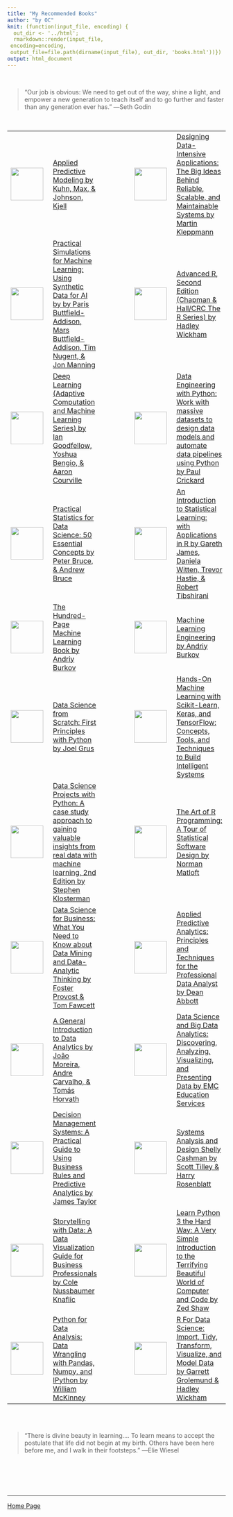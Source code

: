 ```yaml
---
title: "My Recommended Books"
author: "by OC"
knit: (function(input_file, encoding) {
  out_dir <- '../html';
  rmarkdown::render(input_file,
 encoding=encoding,
 output_file=file.path(dirname(input_file), out_dir, 'books.html'))})
output: html_document
--- 
```

  

<br/>  

>“Our job is obvious: We need to get out of the way, shine a light, and empower a new generation to teach itself and to go further and faster than any generation ever has.” ―Seth Godin

<br/>  


| | | | | |
|-|-|-|-|-|
| ![](appliedpm.jpeg){width="75"} | [Applied Predictive Modeling by Kuhn, Max, & Johnson, Kjell](https://a.co/d/h9QYjJs) | | ![](designingapplicationdata.jpeg){width="75"} | [Designing Data-Intensive Applications: The Big Ideas Behind Reliable, Scalable, and Maintainable Systems by Martin Kleppmann](https://a.co/d/7kuGvhK) |
| ![](practicalfords.jpeg){width="75"} | [Practical Simulations for Machine Learning: Using Synthetic Data for AI by by Paris Buttfield-Addison, Mars Buttfield-Addison, Tim Nugent, & Jon Manning](https://a.co/d/cKSBViY) | | ![](advancedR.jpeg){width="75"} | [Advanced R, Second Edition (Chapman & Hall/CRC The R Series) by Hadley Wickham](https://a.co/d/9yn5Fee) |
| ![](deepLearning.jpeg){width="75"} | [Deep Learning (Adaptive Computation and Machine Learning Series) by Ian Goodfellow, Yoshua Bengio, & Aaron Courville](https://a.co/d/dZI32PP) | | ![](dataengineeringwpython.jpeg){width="75"} | [Data Engineering with Python: Work with massive datasets to design data models and automate data pipelines using Python by Paul Crickard](https://a.co/d/d9HHPCt) |
![](practical_stats.jpeg){width="75"} | [Practical Statistics for Data Science: 50 Essential Concepts by Peter Bruce, & Andrew Bruce](https://a.co/d/7Ce9wfr) | | ![](introtostatisticlearning.jpeg){width="75"} | [An Introduction to Statistical Learning: with Applications in R by Gareth James, Daniela Witten, Trevor Hastie, & Robert Tibshirani](https://a.co/d/82EsyQz) |
| ![](the100ML.jpeg){width="75"} | [The Hundred-Page Machine Learning Book by Andriy Burkov](https://a.co/d/c6goxBT) | | ![](engineering.jpeg){width="75"} | [Machine Learning Engineering by Andriy Burkov](https://a.co/d/jldHS9g) |
| ![](dsfromscratch.jpeg){width="75"} | [Data Science from Scratch: First Principles with Python by Joel Grus](https://a.co/d/cR0hMEs) | | ![](handsOnML.jpeg){width="75"} | [Hands-On Machine Learning with Scikit-Learn, Keras, and TensorFlow: Concepts, Tools, and Techniques to Build Intelligent Systems](https://a.co/d/2wb1qWd) |
| ![](datascienceprojects.jpeg){width="75"} | [Data Science Projects with Python: A case study approach to gaining valuable insights from real data with machine learning, 2nd Edition by Stephen Klosterman](https://a.co/d/i2AWZdU) | | ![](artofRprogramming.jpeg){width="75"} | [The Art of R Programming: A Tour of Statistical Software Design by Norman Matloft](https://a.co/d/iWo4XCd) |
| ![](datascienceforbusiness.jpeg){width="75"} | [Data Science for Business: What You Need to Know about Data Mining and Data-Analytic Thinking by Foster Provost \& Tom Fawcett](https://a.co/d/3VUqn3u) | | ![](applied_predictive_analytics.jpeg){width="75"} | [Applied Predictive Analytics: Principles and Techniques for the Professional Data Analyst by Dean Abbott](https://a.co/d/ffpC6JJ) |
| ![](introdataanalytics.jpeg){width="75"} | [A General Introduction to Data Analytics by João Moreira, Andre Carvalho, & Tomás Horvath](https://a.co/d/0lFSc5u) | | ![](EMC_dataAnalytics.jpeg){width="75"} | [Data Science and Big Data Analytics: Discovering, Analyzing, Visualizing, and Presenting Data by EMC Education Services](https://a.co/d/i78mgOA) |
| ![](dms.jpeg){width="75"} | [Decision Management Systems: A Practical Guide to Using Business Rules and Predictive Analytics by James Taylor](https://a.co/d/5lyJjgZ) | | ![](systemsanalysisdesign.jpeg){width="75"} | [Systems Analysis and Design Shelly Cashman by Scott Tilley & Harry Rosenblatt](https://a.co/d/b5YH1WI) | 
| ![](storytellingwithdata.jpeg){width="75"} | [Storytelling with Data: A Data Visualization Guide for Business Professionals by Cole Nussbaumer Knaflic](https://a.co/d/03JQgx4) | | ![](python3.jpeg){width="75"} | [Learn Python 3 the Hard Way: A Very Simple Introduction to the Terrifying Beautiful World of Computer and Code by Zed Shaw](https://a.co/d/88YZsaD) | 
| ![](pythonfordataanalysis.jpeg){width="75"} | [Python for Data Analysis: Data Wrangling with Pandas, Numpy, and IPython by William McKinney](https://a.co/d/8zGyPe8) | | ![](RforDS.jpeg){width="75"} | [R For Data Science: Import, Tidy, Transform, Visualize, and Model Data by Garrett Grolemund & Hadley Wickham](https://a.co/d/0DoFNnf) |

<br/><br/> 

>\“There is divine beauty in learning…. To learn means to accept the postulate that life did not begin at my birth. Others have been here before me, and I walk in their footsteps.\” \―Elie Wiesel


<br/><br/><br/><br/>  

---  

[Home Page](../index.html)